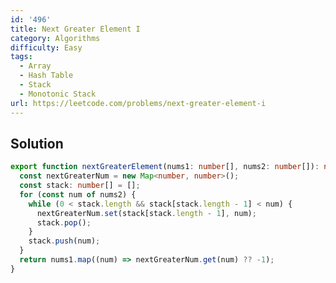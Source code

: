 ```yaml
---
id: '496'
title: Next Greater Element I
category: Algorithms
difficulty: Easy
tags:
  - Array
  - Hash Table
  - Stack
  - Monotonic Stack
url: https://leetcode.com/problems/next-greater-element-i
---
```


## Solution

```typescript showLineNumbers
export function nextGreaterElement(nums1: number[], nums2: number[]): number[] {
  const nextGreaterNum = new Map<number, number>();
  const stack: number[] = [];
  for (const num of nums2) {
    while (0 < stack.length && stack[stack.length - 1] < num) {
      nextGreaterNum.set(stack[stack.length - 1], num);
      stack.pop();
    }
    stack.push(num);
  }
  return nums1.map((num) => nextGreaterNum.get(num) ?? -1);
}
```
